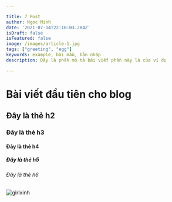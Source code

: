 ```yaml
---

title: 7 Post
author: Ngoc Minh
date: '2021-07-14T22:10:03.284Z'
isDraft: false
isFeatured: false
image: /images/article-1.jpg
tags: ["greeting", "egg"]
keywords: example, bài mẫu, bản nháp
description: Đây là phần mô tả bài viết phần này là của ví dụ

---
```


# Bài viết đầu tiên cho blog
## Đây là thẻ h2
### Đây là thẻ h3
#### Đây là thẻ h4
##### Đây là thẻ h5
###### Đây là thẻ h6
![girlxinh](/images/article-5.jpg)